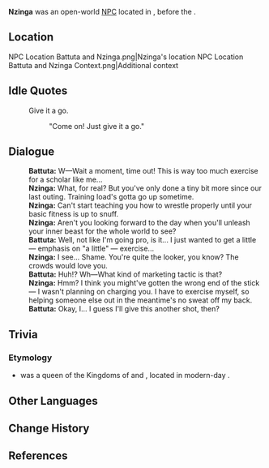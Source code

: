 {{Meta
<!-- Remove this template after adding the missing info -->
|missing_NPC_profile  = yes
}}
{{Character Infobox
|type             = Open-World NPC
|image            = NPC Nzinga.png
|realname         = 
|deceased         = Died at some point between [[The Surging Darkness]] and [[Despair Engulfs the Heavens]]<ref>{{Ref/NPC|Coa|s=3}}</ref>
|region           = Natlan
|location         = Natlan
|affiliation      = Collective of Plenty
|title            = Coach

|ancestry         = <!-- Clan/family -->
|father           = 
|mother           = 
|spouse           = 
|sibling          = 
|child            = 
|relative         = 

|voiceEN          = 
|voiceCN          = 
|voiceJP          = 
|voiceKR          = 
|dialoguereward   = 
}}
'''Nzinga''' was an open-world [[NPC]] located in {{Location|Stadium of the Sacred Flame}}, before the {{Quest|A Fuel Named "Fate"}}.

==Location==
<gallery>
NPC Location Battuta and Nzinga.png|Nzinga's location
NPC Location Battuta and Nzinga Context.png|Additional context
</gallery>
<!--
==Profile==
Detailed story/lore information goes here.
''(To be added.)''

===Appearance===
Keep appearance section short and concise. Limit to 2 paragraphs with 3-4 sentences each.
''(To be added.)''

==Quests and Events==
{{Quests and Events}}
-->
==Idle Quotes==
{{Dialogue Start}}
:{{DIcon|Idle}} Give it a go.
::{{A|VO Nzinga 01.ogg}} "Come on! Just give it a go."
{{Dialogue End}}

==Dialogue==
{{Dialogue Start}}
:'''Battuta:''' W&mdash;Wait a moment, time out! This is way too much exercise for a scholar like me...
:'''Nzinga:''' What, for real? But you've only done a tiny bit more since our last outing. Training load's gotta go up sometime.
:'''Nzinga:''' Can't start teaching you how to wrestle properly until your basic fitness is up to snuff.
:'''Nzinga:''' Aren't you looking forward to the day when you'll unleash your inner beast for the whole world to see?
:'''Battuta:''' Well, not like I'm going pro, is it... I just wanted to get a little &mdash; emphasis on "a little" &mdash; exercise...
:'''Nzinga:''' I see... Shame. You're quite the looker, you know? The crowds would love you.
:'''Battuta:''' Huh!? Wh&mdash;What kind of marketing tactic is that?
:'''Nzinga:''' Hmm? I think you might've gotten the wrong end of the stick &mdash; I wasn't planning on charging you. I have to exercise myself, so helping someone else out in the meantime's no sweat off my back.
:'''Battuta:''' Okay, I... I guess I'll give this another shot, then?
{{Dialogue End}}
<!--
==Event Dialogue==
===Event Name===
{{Dialogue Start}}
:'''Nzinga:'''
{{Dialogue End}}
-->
==Trivia==
===Etymology===
* {{W|Nzinga of Ndongo and Matamba|Nzinga}} was a queen of the {{W|Ambundu}} Kingdoms of {{W|Kingdom of Ndongo|Ndongo}} and {{W|Kingdom of Matamba|Matamba}}, located in modern-day {{w|Angola}}.

==Other Languages==
{{Other Languages|default_hidden=1
|en       = Nzinga
|zhs      = 辛佳
|zhs_rm   = Xīnjiā
|zht      = 辛佳
|zht_rm   = Xīnjiā
|ja       = ンジンガ
|ko       = 은징가
|es       = Nzinga
|fr       = Nzinga
|ru       = Нзинга
|th       = Nzinga
|vi       = Nzinga
|de       = Nzinga
|id       = Nzinga
|pt       = Nzinga
|tr       = Nzinga
|it       = Nzinga
}}

==Change History==
{{Change History|5.0}}

==References==
{{Reflist}}